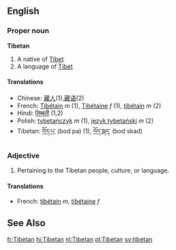 ==English==
===Proper noun===
'''Tibetan'''

# A native of [[Tibet]]
# A language of [[Tibet]]

====Translations====

*Chinese: [[藏人]](1),[[藏语]](2)
*French: [[Tibétain]] ''m'' (1), [[Tibétaine]] ''f'' (1), [[tibétain]] ''m'' (2)
*Hindi: [[तिब्बती]] (1,2)
*Polish: [[tybetańczyk]] ''m'' (1), [[język tybetański]] ''m'' (2)
*Tibetan: [[བོད་པ་]] (bod pa) (1), [[བོད་སྐད་]] (bod skad)

=== Adjective ===

# Pertaining to the Tibetan people, culture, or language.

==== Translations ====

*French: [[tibétain]] ''m'', [[tibétaine]] ''f''

==See Also==
{{Interwiktionary|code=bo}}
{{pedialite}}
[[fr:Tibetan]]
[[hi:Tibetan]]
[[nl:Tibetan]]
[[pl:Tibetan]]
[[sv:tibetan]]